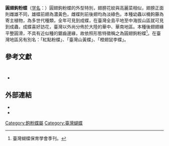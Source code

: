 {{NoteTA
|G1=Butterfly
}}
{{Subspeciesbox
| name = 圓翅鉤粉蝶<!-- 條目名稱-->
| status = 
| status_system = iucn3.1
| status_ref = 
| image = Gonepteryx amintha formosana 20130817.jpg
| image_width = 250px
| image_caption = 臺灣亞種(''G. a. formosana'')<!-- 圖片標題 -->
| tribus = [[黃粉蝶族|黃粉蝶族]] Coliadini<!-- 族 -->
| species = 圓翅鉤粉蝶 '''''G. amintha'''''<!-- 種 -->
| binomial = ''Gonepteryx amintha''<!-- 二名法 -->
| authority = (Fruhstorfer, 1908)<!-- 二名法的命名者 -->
| trinomial = <!-- 三名法 -->
| subdivision_ranks = [[亞種|亞種]]<!-- 下一階層分類的範圍 -->
| subdivision = '''''G. a. formosana'''''<!-- 下一階層分類的學名 -->
| synonyms = <!-- 異名 -->
}}

'''圓翅鉤粉蝶'''（[[学名|学名]]：{{lang|la|'''''Gonepteryx amintha'''''}}）圓翅鉤粉蝶的外型特別，翅膀花紋與高麗菜相似，翅膀正面則雌雄不同，雄蝶前翅為濃黃色，雌蝶則前後翅均為淡綠色。本種幼蟲以桶鉤藤為寄主植物，為多世代種類，全年可見到成蝶，在臺灣全島平地至中海拔山區就可見到成蟲，成蝶喜好訪花，臺灣以外尚分佈於大陸的華中、華南地區。本種後翅翅緣平整圓滑，不具有近似種的鋸齒邊緣，故依照形態特徵稱之為圓翅鉤粉蝶<ref name="臺灣蝴蝶保育學會季刊">臺灣蝴蝶保育學會季刊。</ref>。在臺灣地區另有別名：「紅點粉蝶」、「臺灣山黃蝶」、「橙翅鼠李蝶」。

==參考文獻==
<!-- 臺灣物種名錄-->
 {{refbegin}} 
* {{TaiBNET| zh=圓翅鉤粉蝶 | id=347344 | binomial=Gonepteryx amintha | sub =formosana | authority=(Fruhstorfer, 1908) | var= | accessdate=2015.02.01}} 
{{refend}}
<div class="references-small">
<references></references>
</div>

==外部連結==
* {{Commonscat-inline|Gonepteryx amintha|圓翅鉤粉蝶}}     <!-- 連結至「維基共享資源」 -->
* {{Wikispecies-inline|Gonepteryx amintha|圓翅鉤粉蝶}}    <!-- 連結至「維基物種」 --> 
<!-- （A）填入學名，例如：Euthalia formosana -->
<!-- （B）填入條目名稱，例如：臺灣翠蛺蝶 -->
{{鉤粉蝶屬}}

<!-- 填上產地，例如 Category:台灣蝴蝶 -->
{{Taxonbar|from=Q1988276}}

[[Category:鉤粉蝶屬|Category:鉤粉蝶屬]]
<!-- 為條目作分類，若是寫蝴蝶物種，填上「屬名」即可，例如 Category:麝鳳蝶屬 -->
[[Category:臺灣蝴蝶|Category:臺灣蝴蝶]]
